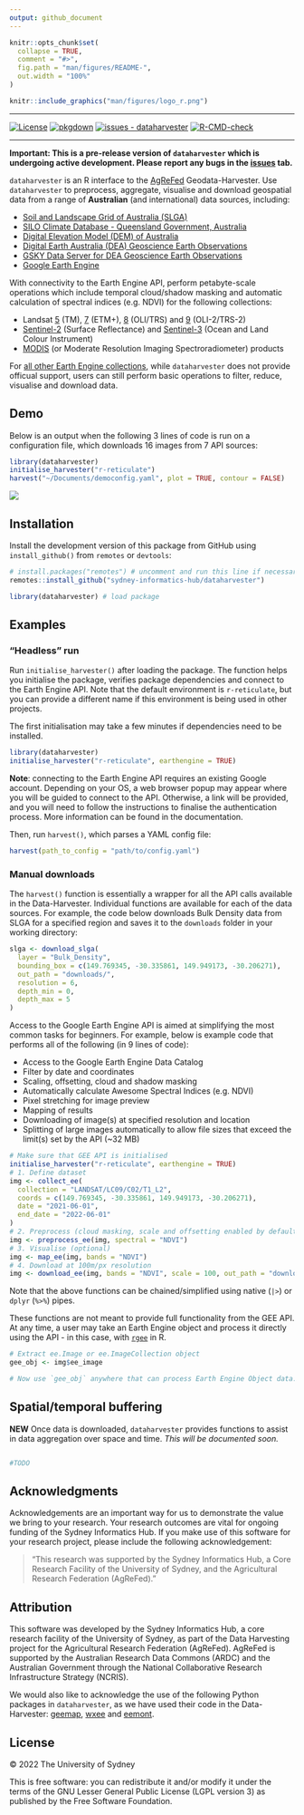 ```yaml
---
output: github_document
---
```


<!-- README.md is generated from README.Rmd. Please edit that file -->

```r
knitr::opts_chunk$set(
  collapse = TRUE,
  comment = "#>",
  fig.path = "man/figures/README-",
  out.width = "100%"
)
```

```r
knitr::include_graphics("man/figures/logo_r.png")
```

---

<!-- badges: start -->
[![License](https://img.shields.io/badge/License-GPLV3-blue)](#license)
[![pkgdown](https://github.com/Sydney-Informatics-Hub/dataharvester/actions/workflows/pkgdown.yaml/badge.svg)](https://github.com/Sydney-Informatics-Hub/dataharvester/actions/workflows/pkgdown.yaml)
[![issues - dataharvester](https://img.shields.io/github/issues/Sydney-Informatics-Hub/dataharvester)](https://github.com/Sydney-Informatics-Hub/dataharvester/issues)
[![R-CMD-check](https://github.com/Sydney-Informatics-Hub/dataharvester/actions/workflows/R-CMD-check.yaml/badge.svg)](https://github.com/Sydney-Informatics-Hub/dataharvester/actions/workflows/R-CMD-check.yaml)
<!-- badges: end -->


---

**Important: This is a pre-release version of `dataharvester` which is undergoing active development. Please report any bugs in the [issues](https://github.com/Sydney-Informatics-Hub/dataharvester/issues) tab.**

`dataharvester` is an R interface to the [AgReFed](https://www.agrefed.org.au/) Geodata-Harvester.
Use `dataharvester` to preprocess, aggregate, visualise and download geospatial data from a range of **Australian** (and international) data sources, including:

- [Soil and Landscape Grid of Australia (SLGA)](https://is.gd/i8nF0Z)
- [SILO Climate Database - Queensland Government, Australia](https://is.gd/ifJ8tB) 
- [Digital Elevation Model (DEM) of Australia](https://is.gd/ZLFwGs)
- [Digital Earth Australia (DEA) Geoscience Earth Observations](https://is.gd/gRSlVG)
- [GSKY Data Server for DEA Geoscience Earth Observations](https://is.gd/zFHxfD)
- [Google Earth Engine](https://is.gd/VdO3Jx)

With connectivity to the Earth Engine API, perform petabyte-scale operations which include temporal cloud/shadow masking and automatic calculation of spectral indices (e.g. NDVI) for the following collections:

- Landsat [5](https://developers.google.com/earth-engine/datasets/catalog/landsat-5) (TM), [7](https://developers.google.com/earth-engine/datasets/catalog/landsat-7) (ETM+), [8](https://developers.google.com/earth-engine/datasets/catalog/landsat-8) (OLI/TRS) and [9](https://developers.google.com/earth-engine/datasets/catalog/landsat-9) (OLI-2/TRS-2)
- [Sentinel-2](https://developers.google.com/earth-engine/datasets/catalog/sentinel-2) (Surface Reflectance) and [Sentinel-3](https://developers.google.com/earth-engine/datasets/catalog/COPERNICUS_S3_OLCI) (Ocean and Land Colour Instrument)
- [MODIS](https://developers.google.com/earth-engine/datasets/catalog/modis) (or Moderate Resolution Imaging Spectroradiometer) products

For [all other Earth Engine collections](https://developers.google.com/earth-engine/datasets/), while `dataharvester` does not provide officual support, users can still perform basic operations to filter, reduce, visualise and download data.

## Demo

Below is an output when the following 3 lines of code is run on a configuration file, which downloads 16 images from 7 API sources:

```r
library(dataharvester)
initialise_harvester("r-reticulate")
harvest("~/Documents/democonfig.yaml", plot = TRUE, contour = FALSE)

```



![](man/figures/harvestdemo.gif)

## Installation

Install the development version of this package from GitHub using `install_github()` from `remotes` or `devtools`:

```r
# install.packages("remotes") # uncomment and run this line if necessary
remotes::install_github("sydney-informatics-hub/dataharvester")

library(dataharvester) # load package
```

## Examples

### "Headless" run

Run `initialise_harvester()` after loading the package. The function helps you initialise the package, verifies package dependencies and connect to the Earth Engine API. Note that the default environment is `r-reticulate`, but you can provide a different name if this environment is being used in other projects.

The first initialisation may take a few minutes if dependencies need to be installed.

```r
library(dataharvester)
initialise_harvester("r-reticulate", earthengine = TRUE)
```

**Note**: connecting to the Earth Engine API requires an existing Google account. Depending on your OS, a web browser popup may appear where you will be guided to connect to the API. Otherwise, a link will be provided, and you will need to follow the instructions to finalise the authentication process. More information can be found in the documentation.

Then, run `harvest()`, which parses a YAML config file:

```r
harvest(path_to_config = "path/to/config.yaml")
```

### Manual downloads

The `harvest()` function is essentially a wrapper for all the API calls available in the Data-Harvester. Individual functions are available for each of the data sources. For example, the code below downloads Bulk Density data from SLGA for a specified region and saves it to the `downloads` folder in your working directory:

```r
slga <- download_slga(
  layer = "Bulk_Density",
  bounding_box = c(149.769345, -30.335861, 149.949173, -30.206271),
  out_path = "downloads/",
  resolution = 6,
  depth_min = 0,
  depth_max = 5
)
```

Access to the Google Earth Engine API is aimed at simplifying the most common tasks for beginners. For example, below is example code that performs all of the following (in 9 lines of code):

- Access to the Google Earth Engine Data Catalog
- Filter by date and coordinates
- Scaling, offsetting, cloud and shadow masking
- Automatically calculate Awesome Spectral Indices (e.g. NDVI)
- Pixel stretching for image preview
- Mapping of results
- Downloading of image(s) at specified resolution and location
- Splitting of large images automatically to allow file sizes that exceed the limit(s) set by the API (~32 MB)

```r
# Make sure that GEE API is initialised
initialise_harvester("r-reticulate", earthengine = TRUE)
# 1. Define dataset
img <- collect_ee(
  collection = "LANDSAT/LC09/C02/T1_L2",
  coords = c(149.769345, -30.335861, 149.949173, -30.206271),
  date = "2021-06-01",
  end_date = "2022-06-01"
)
# 2. Preprocess (cloud masking, scale and offsetting enabled by default)
img <- preprocess_ee(img, spectral = "NDVI")
# 3. Visualise (optional)
img <- map_ee(img, bands = "NDVI")
# 4. Download at 100m/px resolution
img <- download_ee(img, bands = "NDVI", scale = 100, out_path = "downloads/")

```
Note that the above functions can be chained/simplified using native (`|>`) or `dplyr` (`%>%`) pipes.

These functions are not meant to provide full functionality from the GEE API. At any time, a user may take an Earth Engine object and process it directly using the API - in this case, with [`rgee`](https://github.com/r-spatial/rgee) in R.

```r
# Extract ee.Image or ee.ImageCollection object
gee_obj <- img$ee_image

# Now use `gee_obj` anywhere that can process Earth Engine Object data...
```

## Spatial/temporal buffering

**NEW** Once data is downloaded, `dataharvester` provides functions to assist in data aggregation over space and time. *This will be documented soon.*


```r

#TODO

```


## Acknowledgments


Acknowledgements are an important way for us to demonstrate the value we bring to your research. Your research outcomes are vital for ongoing funding of the Sydney Informatics Hub.
If you make use of this software for your research project, please include the following acknowledgement:

> “This research was supported by the Sydney Informatics Hub, a Core Research Facility of the University of Sydney, and the Agricultural Research Federation (AgReFed)."

## Attribution

This software was developed by the Sydney Informatics Hub, a core research facility of the University of Sydney, as part of the Data Harvesting project for the Agricultural Research Federation (AgReFed).
AgReFed is supported by the Australian Research Data Commons (ARDC) and the Australian Government through the National Collaborative Research Infrastructure Strategy (NCRIS).

We would also like to acknowledge the use of the following Python packages in `dataharvester`, as we have used their code in the Data-Harvester: [geemap](https://github.com/giswqs/geemap), [wxee](https://github.com/aazuspan/wxee) and [eemont](https://github.com/davemlz/eemont).

## License

&copy; 2022 The University of Sydney

This is free software: you can redistribute it and/or modify it under the terms of the GNU Lesser General Public License (LGPL version 3) as published by the Free Software Foundation.
